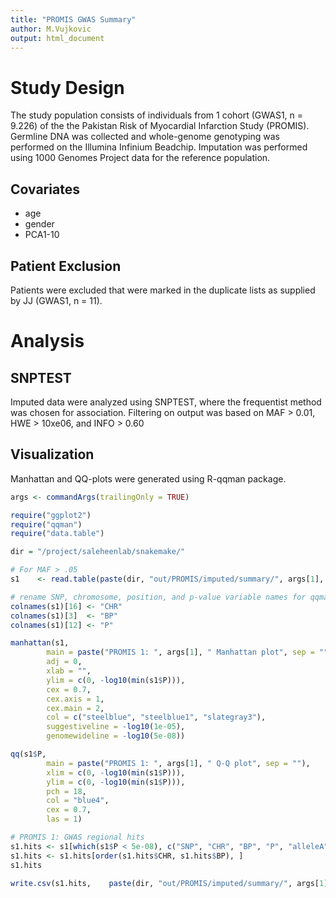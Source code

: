 ```yaml
---
title: "PROMIS GWAS Summary"
author: M.Vujkovic
output: html_document
---
```


# Study Design
The study population consists of individuals from 1 cohort (GWAS1, n = 9.226) of the the Pakistan Risk of Myocardial Infarction Study (PROMIS). Germline DNA was collected and whole-genome genotyping was performed on the Illumina Infinium Beadchip. Imputation was performed using 1000 Genomes Project data for the reference population.

## Covariates
- age
- gender
- PCA1-10

## Patient Exclusion
Patients were excluded that were marked in the duplicate lists as supplied by JJ (GWAS1, n = 11).

# Analysis

## SNPTEST
Imputed data were analyzed using SNPTEST, where the frequentist method was chosen for association. Filtering on output was based on MAF > 0.01, HWE > 10xe06, and INFO > 0.60

## Visualization
Manhattan and QQ-plots were generated using R-qqman package.

```r

args <- commandArgs(trailingOnly = TRUE)

require("ggplot2")
require("qqman")
require("data.table")

dir = "/project/saleheenlab/snakemake/"

# For MAF > .05
s1    <- read.table(paste(dir, "out/PROMIS/imputed/summary/", args[1], "/", args[1], "_gwas1.snptest.filtered.out", sep = ""), sep = " ",  T, stringsAsFactors = F)

# rename SNP, chromosome, position, and p-value variable names for qqman manhattan plots
colnames(s1)[16] <- "CHR"
colnames(s1)[3]  <- "BP"
colnames(s1)[12] <- "P"

```

```r
manhattan(s1,
        main = paste("PROMIS 1: ", args[1], " Manhattan plot", sep = ""),
        adj = 0,
        xlab = "",
        ylim = c(0, -log10(min(s1$P))),
        cex = 0.7,
        cex.axis = 1,
        cex.main = 2,
        col = c("steelblue", "steelblue1", "slategray3"),
        suggestiveline = -log10(1e-05),
        genomewideline = -log10(5e-08))
```

```r
qq(s1$P,
        main = paste("PROMIS 1: ", args[1], " Q-Q plot", sep = ""),
        xlim = c(0, -log10(min(s1$P))),
        ylim = c(0, -log10(min(s1$P))),
        pch = 18,
        col = "blue4",
        cex = 0.7,
        las = 1)
```

```r
# PROMIS 1: GWAS regional hits
s1.hits <- s1[which(s1$P < 5e-08), c("SNP", "CHR", "BP", "P", "alleleA", "alleleB", "info", "all_maf", "cohort_1_hwe", "frequentist_add_beta_1")]
s1.hits <- s1.hits[order(s1.hits$CHR, s1.hits$BP), ]
s1.hits
```

```r
write.csv(s1.hits,    paste(dir, "out/PROMIS/imputed/summary/", args[1], "/", args[1], "_gwas1.snptest.filtered.hits", sep = ""), T)
```

